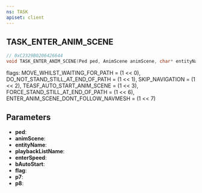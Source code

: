 ```yaml
---
ns: TASK
apiset: client
---
```

## TASK_ENTER_ANIM_SCENE

```c
// 0xC2329B0206426644
void TASK_ENTER_ANIM_SCENE(Ped ped, AnimScene animScene, char* entityName, char* playbackListName, float enterSpeed, BOOL bAutoStart, int flag, int p7, float p8);
```

flags:
MOVE_WHILST_WAITING_FOR_PATH = (1 << 0),
DO_NOT_STAND_STILL_AT_END_OF_PATH = (1 << 1),
SKIP_NAVIGATION = (1 << 2),
TEASF_AUTO_START_ANIM_SCENE = (1 << 3),
FORCE_STAND_STILL_AT_END_OF_PATH = (1 << 6),
ENTER_ANIM_SCENE_DONT_FOLLOW_NAVMESH = (1 << 7)

## Parameters
* **ped**:
* **animScene**:
* **entityName**:
* **playbackListName**:
* **enterSpeed**:
* **bAutoStart**:
* **flag**:
* **p7**:
* **p8**: